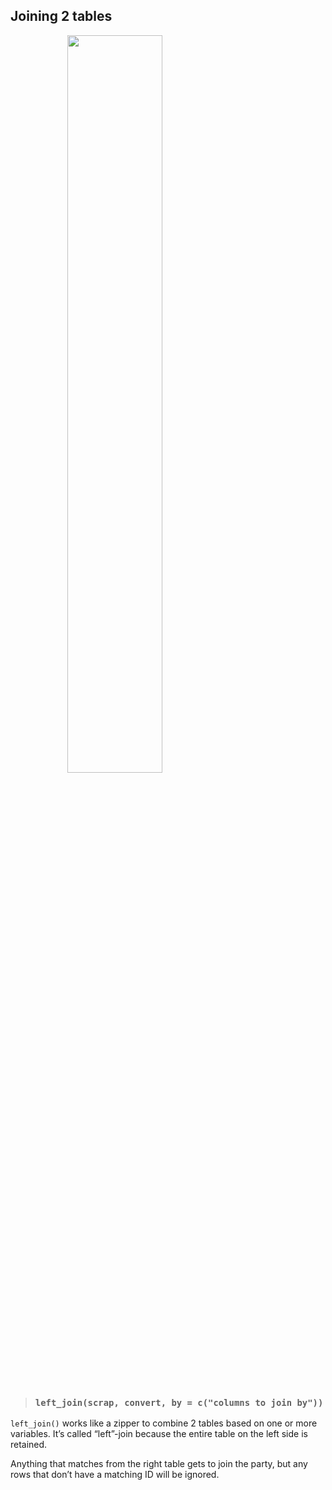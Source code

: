 
## Joining 2 tables {-}

![](../images/leftjoin_scrap.png){style="width: 55%; margin-left: 18%; margin-bottom: 12px;"}

> ### `left_join(scrap, convert, by = c("columns to join by"))` {-}
>

`left_join()` works like a zipper to combine 2 tables based on one or more variables. It's called "left"-join because the entire table on the left side is retained. 

Anything that matches from the right table gets to join the party, but any rows that don't have a matching ID will be ignored.


<br>
